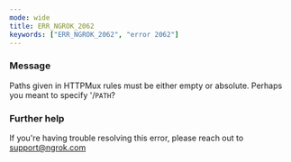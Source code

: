 ```yaml
---
mode: wide
title: ERR_NGROK_2062
keywords: ["ERR_NGROK_2062", "error 2062"]
---
```



### Message

Paths given in HTTPMux rules must be either empty or absolute. Perhaps you meant to specify '/`PATH`?

<ErrorDetails />

### Further help

If you're having trouble resolving this error, please reach out to [support@ngrok.com](mailto:support@ngrok.com?subject=Help%20with%20ERR_NGROK_2062)
